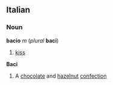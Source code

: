 ==Italian==
===Noun===
'''bacio''' ''m'' (''plural'' '''baci''')
#[[kiss]]
'''Baci'''
#A [[chocolate]] and [[hazelnut]] [[confection]]